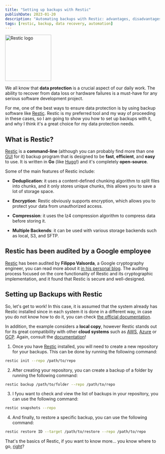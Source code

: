 ```yaml
---
title: "Setting up backups with Restic"
publishDate: 2023-01-20
description: "Automating backups with Restic: advantages, disadvantages, and usage guide"
tags: [restic, backup, data recovery, automation]
---
```



<div className="flex justify-center">
	<Image src={picture_logo} alt="Restic logo" width="150px" />
</div>

We all know that **data protection** is a crucial aspect of our daily work. The ability to recover from data loss or hardware failures is a must-have for any serious software development project. 

For me, one of the best ways to ensure data protection is by using backup software like [Restic](https://restic.net/). Restic is my preferred tool and my way of proceeding in these cases, so I am going to show you how to set up backups with it, and why I think it's a great choice for my data protection needs.

## What is Restic?

[Restic](https://restic.net/) is a **command-line** (although you can probably find more than one [GUI](https://github.com/emuell/restic-browser) for it) backup program that is designed to be **fast**, **efficient**, and **easy** to use. It is written in **Go** (like [Hugo](https://gohugo.io/)!) and it's completely **open-source**. 

Some of the main features of Restic include:

- **Deduplication**: it uses a content-defined chunking algorithm to split files into chunks, and it only stores unique chunks, this allows you to save a lot of storage space.

- **Encryption**: Restic obviously supports encryption, which allows you to protect your data from unauthorized access.

- **Compression**: it uses the lz4 compression algorithm to compress data before storing it.

- **Multiple Backends**: it can be used with various storage backends such as local, S3, and SFTP.

## Restic has been audited by a Google employee

[Restic](https://restic.net/) has been audited by **Filippo Valsorda**, a Google cryptography engineer, you can read more about it [in his personal blog](https://words.filippo.io/restic-cryptography/). The auditing process focused on the core functionality of Restic and its cryptographic implementation, and it found that Restic is secure and well-designed.

## Setting up Backups with Restic

So, let's get to work! In this case, it is assumed that the system already has Restic installed since in each system it is done in a different way, in case you do not know how to do it, you can check [the official documentation](https://restic.readthedocs.io/en/latest/020_installation.html).

In addition, the example considers a **local copy**, however Restic stands out for its great compatibility with other **cloud systems** such as [AWS](https://aws.amazon.com/), [Azure](https://azure.microsoft.com/) or [GCP](https://cloud.google.com/). Again, consult the [documentation](https://restic.readthedocs.io/en/latest/030_preparing_a_new_repo.html)!

1. Once you have [Restic](https://restic.net/) installed, you will need to create a new repository for your backups. This can be done by running the following command:

``` sh
restic init --repo /path/to/repo
```

2. After creating your repository, you can create a backup of a folder by running the following command:

```sh
restic backup /path/to/folder --repo /path/to/repo
```

3. I fyou want to check and view the list of backups in your repository, you can use the following command:

```sh
restic snapshots --repo
```

4. And finally, to restore a specific backup, you can use the following command:

```sh
restic restore ID --target /path/to/restore --repo /path/to/repo
```

That's the basics of Restic, if you want to know more... you know where to go, [right](https://restic.readthedocs.io/en/stable/)?